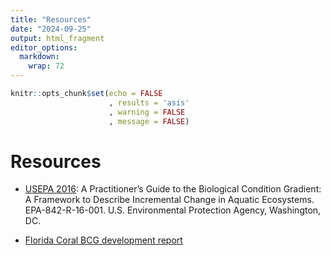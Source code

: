 ```yaml
---
title: "Resources"
date: "2024-09-25"
output: html_fragment
editor_options: 
  markdown: 
    wrap: 72
---
```


```r
knitr::opts_chunk$set(echo = FALSE
                      , results = 'asis'
                      , warning = FALSE
                      , message = FALSE)
```

# Resources

-   <a href="https://www.epa.gov/sites/default/files/2016-02/documents/bcg-practioners-guide-report.pdf" target="_blank">USEPA
    2016</a>: A Practitioner's Guide to the Biological Condition
    Gradient: A Framework to Describe Incremental Change in Aquatic
    Ecosystems. EPA-842-R-16-001. U.S. Environmental Protection Agency,
    Washington, DC.

-   <a href="https://raw.githubusercontent.com/Blocktt/ShinyAppDocuments/main/FLCoral_BCGCalc/Reports/Florida_Coral_BCG_Report.zip" target="_blank">Florida
    Coral BCG development report</a>
